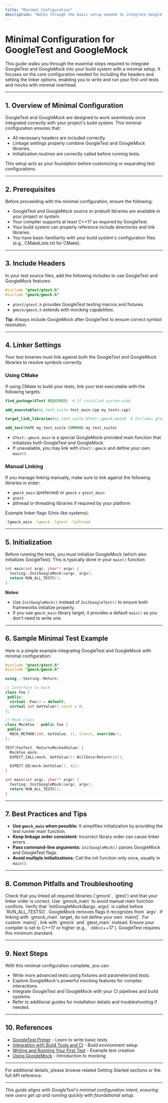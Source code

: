 ```yaml
---
title: "Minimal Configuration"
description: "Walks through the basic setup needed to integrate GoogleTest and GoogleMock with your build system, including header inclusion and linker settings."
---
```


# Minimal Configuration for GoogleTest and GoogleMock

This guide walks you through the essential steps required to integrate GoogleTest and GoogleMock into your build system with a minimal setup. It focuses on the core configuration needed for including the headers and setting the linker options, enabling you to write and run your first unit tests and mocks with minimal overhead.

---

## 1. Overview of Minimal Configuration

GoogleTest and GoogleMock are designed to work seamlessly once integrated correctly with your project's build system. This minimal configuration ensures that:

- All necessary headers are included correctly.
- Linkage settings properly combine GoogleTest and GoogleMock libraries.
- Initialization routines are correctly called before running tests.

This setup acts as your foundation before customizing or expanding test configurations.

---

## 2. Prerequisites

Before proceeding with the minimal configuration, ensure the following:

- GoogleTest and GoogleMock source or prebuilt libraries are available in your project or system.
- Your compiler supports at least C++17 as required by GoogleTest.
- Your build system can properly reference include directories and link libraries.
- You have basic familiarity with your build system's configuration files (e.g., CMakeLists.txt for CMake).

---

## 3. Include Headers

In your test source files, add the following includes to use GoogleTest and GoogleMock features:

```cpp
#include "gtest/gtest.h"
#include "gmock/gmock.h"
```

- `gtest/gtest.h` provides GoogleTest testing macros and fixtures.
- `gmock/gmock.h` extends with mocking capabilities.

**Tip:** Always include GoogleMock after GoogleTest to ensure correct symbol resolution.

---

## 4. Linker Settings

Your test binaries must link against both the GoogleTest and GoogleMock libraries to resolve symbols correctly.

### Using CMake

If using CMake to build your tests, link your test executable with the following targets:

```cmake
find_package(GTest REQUIRED)  # If installed system-wide

add_executable(my_test_suite test_main.cpp my_tests.cpp)

target_link_libraries(my_test_suite GTest::gmock_main)  # Includes gtest, gmock, and main

add_test(NAME my_test_suite COMMAND my_test_suite)
```

- `GTest::gmock_main` is a special GoogleMock-provided main function that initializes both GoogleTest and GoogleMock.
- If unavailable, you may link with `GTest::gmock` and define your own `main()`.

### Manual Linking

If you manage linking manually, make sure to link against the following libraries in order:

- `gmock_main` (preferred) or `gmock` + `gtest_main`
- `gtest`
- pthread or threading libraries if required by your platform

Example linker flags (Unix-like systems):

```sh
-lgmock_main -lgmock -lgtest -lpthread
```

---

## 5. Initialization

Before running the tests, you must initialize GoogleMock (which also initializes GoogleTest). This is typically done in your `main()` function:

```cpp
int main(int argc, char** argv) {
  testing::InitGoogleMock(&argc, argv);
  return RUN_ALL_TESTS();
}
```

**Notes:**
- Use `InitGoogleMock()` instead of `InitGoogleTest()` to ensure both frameworks initialize properly.
- If you use `gmock_main` library target, it provides a default `main()` so you don't need to write one.

---

## 6. Sample Minimal Test Example

Here is a simple example integrating GoogleTest and GoogleMock with minimal configuration:

```cpp
#include "gtest/gtest.h"
#include "gmock/gmock.h"

using ::testing::Return;

// Interface to mock
class Foo {
 public:
  virtual ~Foo() = default;
  virtual int GetValue() const = 0;
};

// Mock class
class MockFoo : public Foo {
 public:
  MOCK_METHOD(int, GetValue, (), (const, override));
};

TEST(FooTest, ReturnsMockedValue) {
  MockFoo mock;
  EXPECT_CALL(mock, GetValue()).WillOnce(Return(42));

  EXPECT_EQ(mock.GetValue(), 42);
}

int main(int argc, char** argv) {
  testing::InitGoogleMock(&argc, argv);
  return RUN_ALL_TESTS();
}
```

---

## 7. Best Practices and Tips

- **Use `gmock_main` when possible:** It simplifies initialization by providing the test runner main function.
- **Keep linkage order consistent:** Incorrect library order can cause linker errors.
- **Pass command-line arguments:** `InitGoogleMock()` parses GoogleMock and GoogleTest flags.
- **Avoid multiple initializations:** Call the init function only once, usually in `main()`.

---

## 8. Common Pitfalls and Troubleshooting

<AccordionGroup title="Common Setup Issues">  
<Accordion title="Linker Errors for Undefined GoogleTest or GoogleMock Symbols">  
Check that you linked all required libraries (`gmock`, `gtest`) and that your linker order is correct. Use `gmock_main` to avoid manual main function conflicts.  
</Accordion>  
<Accordion title="GoogleMock Flags Not Parsed in Command Line">  
Verify that `InitGoogleMock(&argc, argv)` is called before `RUN_ALL_TESTS()`. GoogleMock removes flags it recognizes from `argv`.  
</Accordion>  
<Accordion title="Multiple `main()` Definitions Found">  
If linking with `gmock_main` target, do not define your own `main()`. For custom `main()`, link with `gmock` and `gtest_main` instead.  
</Accordion>  
<Accordion title="Compilation Fails Due to Missing C++17 Support">  
Ensure your compiler is set to C++17 or higher (e.g., `-std=c++17`). GoogleTest requires this minimum standard.  
</Accordion>  
</AccordionGroup>

---

## 9. Next Steps

With this minimal configuration complete, you can:

- Write more advanced tests using fixtures and parameterized tests.
- Explore GoogleMock's powerful mocking features for complex interactions.
- Integrate GoogleTest and GoogleMock with your CI pipelines and build systems.
- Refer to additional guides for installation details and troubleshooting if needed.

---

## 10. References

- [GoogleTest Primer](https://google.github.io/googletest/primer.html) - Learn to write basic tests
- [Integration with Build Tools and CI](../overview/integration-ecosystem/integration-with-build-and-ci) - Build environment setup
- [Writing and Running Your First Test](../getting-started/first-test-usage/writing-first-test) - Example test creation
- [Using GoogleMock](../getting-started/first-test-usage/using-googlemock) - Introduction to mocking

---

For additional details, please browse related Getting Started sections or the full API reference.

---

*This guide aligns with GoogleTest's minimal configuration intent, ensuring new users get up and running quickly with foundational setup.*